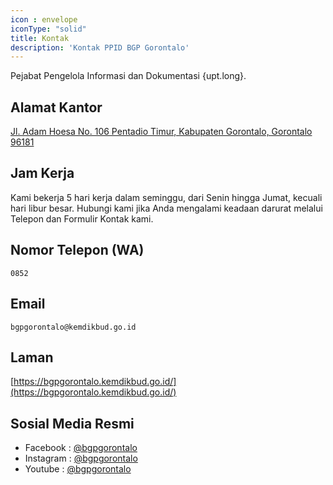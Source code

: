 ```yaml
---
icon : envelope
iconType: "solid"
title: Kontak
description: 'Kontak PPID BGP Gorontalo'
---
```


Pejabat Pengelola Informasi dan Dokumentasi {upt.long}.

## Alamat Kantor

[Jl. Adam Hoesa No. 106 Pentadio Timur, Kabupaten Gorontalo, Gorontalo 96181](https://goo.gl/maps/5hXX12cCrwkENoFM6)

## Jam Kerja

Kami bekerja 5 hari kerja dalam seminggu, dari Senin hingga Jumat, kecuali hari libur besar. Hubungi kami jika Anda mengalami keadaan darurat melalui Telepon dan Formulir Kontak kami.

## Nomor Telepon (WA)

```
0852
```

## Email
```
bgpgorontalo@kemdikbud.go.id
```

## Laman

[https://bgpgorontalo.kemdikbud.go.id/](https://bgpgorontalo.kemdikbud.go.id/)

## Sosial Media Resmi

- Facebook : [@bgpgorontalo](https://www.facebook.com/bgpgorontalo)
- Instagram : [@bgpgorontalo](https://www.instagram.com/bgpgorontalo)
- Youtube : [@bgpgorontalo](https://www.youtube.com/c/bgpgorontalo/videos)